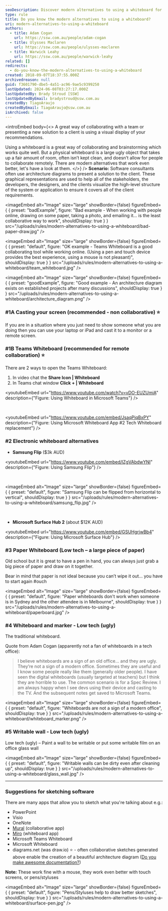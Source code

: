 ```yaml
---
seoDescription: Discover modern alternatives to using a whiteboard for effective collaboration and brainstorming. From casting your screen to Teams Whiteboard, learn about innovative solutions that enhance remote collaboration and presentation.
type: rule
title: Do you know the modern alternatives to using a whiteboard?
uri: modern-alternatives-to-using-a-whiteboard
authors:
  - title: Adam Cogan
    url: https://ssw.com.au/people/adam-cogan
  - title: Ulysses Maclaren
    url: https://ssw.com.au/people/ulysses-maclaren
  - title: Warwick Leahy
    url: https://ssw.com.au/people/warwick-leahy
related: []
redirects:
  - do-you-know-the-modern-alternatives-to-using-a-whiteboard
created: 2018-09-07T18:37:55.000Z
archivedreason: null
guid: f3601790-dbe5-4a51-ac96-9ae5c9399250
lastUpdated: 2024-06-08T03:27:17.000Z
lastUpdatedBy: Brady Stroud [SSW]
lastUpdatedByEmail: bradystroud@ssw.com.au
createdBy: TiagoAraujo
createdByEmail: TiagoAraujo@ssw.com.au
isArchived: false
---
```


<introEmbed
  body={<>
A great way of collaborating with a team or presenting a new solution to a client is using a visual display of your recommendations.

Using a whiteboard is a great way of collaborating and brainstorming which works quite well. But a physical whiteboard is a large ugly object that takes up a fair amount of room, often isn’t kept clean, and doesn’t allow for people to collaborate remotely. There are modern alternatives that work even better, let's have a look at them.
  </>}
/>
**Scenario:** Software consultants often use architecture diagrams to present a solution to the client. These graphical representations are used to help all of the stakeholders, the developers, the designers, and the clients visualize the high-level structure of the system or application to ensure it covers all of the client requirements.

<imageEmbed
  alt="Image"
  size="large"
  showBorder={false}
  figureEmbed={ {
    preset: "badExample",
    figure: "Bad example - When working with people online, drawing on some paper, taking a photo, and emailing it... is the least collaborative way to work",
    shouldDisplay: true
  } }
  src="/uploads/rules/modern-alternatives-to-using-a-whiteboard/bad-paper-draw.jpg"
/>



<imageEmbed
  alt="Image"
  size="large"
  showBorder={false}
  figureEmbed={ {
    preset: "default",
    figure: "OK example - Teams Whiteboard is a good collaborating tool while working online. (Using a pen and touch device provides the best experience, using a mouse is not pleasant)",
    shouldDisplay: true
  } }
  src="/uploads/rules/modern-alternatives-to-using-a-whiteboard/team_whiteboard.jpg"
/>


<imageEmbed
  alt="Image"
  size="large"
  showBorder={false}
  figureEmbed={ {
    preset: "goodExample",
    figure: "Good example - An architecture diagram exists on established projects after many discussions",
    shouldDisplay: true
  } }
  src="/uploads/rules/modern-alternatives-to-using-a-whiteboard/architecture_diagram.png"
/>


### \#1A Casting your screen (recommended - non collaborative) ⭐️

If you are in a situation where you just need to show someone what you are doing then you can use your laptop or iPad and cast it to a monitor or a remote screen.

### \#1B Teams Whiteboard (recommended for remote collaboration) ⭐️

There are 2 ways to open the Teams Whiteboard:

1. In video chat the **Share Icon | Whiteboard**
2. In Teams chat window **Click + | Whiteboard**


<youtubeEmbed url="https://www.youtube.com/watch?v=vDO-EUZUmiA" description={"Figure: Using Whiteboard in Microsoft Teams"} />


&nbsp;


<youtubeEmbed url="https://www.youtube.com/embed/JsaqPiqBxPY" description={"Figure: Using Microsoft Whiteboard App #2 Tech Whiteboard replacement"} />


### \#2 Electronic whiteboard alternatives

- **Samsung Flip** ($3k AUD)


<youtubeEmbed url="https://www.youtube.com/embed/lZgVAbdwYNI" description={"Figure: Using Samsung Flip"} />


&nbsp;


<imageEmbed
  alt="Image"
  size="large"
  showBorder={false}
  figureEmbed={ {
    preset: "default",
    figure: "Samsung Flip can be flipped from horizontal to vertical",
    shouldDisplay: true
  } }
  src="/uploads/rules/modern-alternatives-to-using-a-whiteboard/samsung_flip.jpg"
/>


&nbsp;

- **Microsoft Surface Hub 2** (about $12K AUD)


<youtubeEmbed url="https://www.youtube.com/embed/GSUHgrjwBb4" description={"Figure: Using Microsoft Surface Hub"} />


### \#3 Paper Whiteboard (Low tech – a large piece of paper)

Old school but it is great to have a pen in hand, you can always just grab a big piece of paper and draw on it together.

Bear in mind that paper is not ideal because you can’t wipe it out... you have to start again #ouch


<imageEmbed
  alt="Image"
  size="large"
  showBorder={false}
  figureEmbed={ {
    preset: "default",
    figure: "Paper whiteboards don't work when someone is in Sydney and the other attendee is in Melbourne",
    shouldDisplay: true
  } }
  src="/uploads/rules/modern-alternatives-to-using-a-whiteboard/paperboard.jpg"
/>


### \#4 Whiteboard and marker - Low tech (ugly)

The traditional whiteboard.

Quote from Adam Cogan (apparently not a fan of whiteboards in a tech office):

> I believe whiteboards are a sign of an old office… and they are ugly. They’re not a sign of a modern office.
> Sometimes they are useful and I know some people really like them (generally older people).
> I have seen the digital whiteboards (usually targeted at teachers) but I think they are horrible to use.
> The common scenario is for a Spec Review. I am always happy when I see devs using their device and casting to the TV. And the subsequent notes get saved to Microsoft Teams.


<imageEmbed
  alt="Image"
  size="large"
  showBorder={false}
  figureEmbed={ {
    preset: "default",
    figure: "Whiteboards are not a sign of a modern office",
    shouldDisplay: true
  } }
  src="/uploads/rules/modern-alternatives-to-using-a-whiteboard/whiteboard_marker.png"
/>


### \#5 Writable wall - Low tech (ugly)

Low tech (ugly) – Paint a wall to be writable or put some writable film on an office glass wall


<imageEmbed
  alt="Image"
  size="large"
  showBorder={false}
  figureEmbed={ {
    preset: "default",
    figure: "Writable walls can be dirty even after cleaning up",
    shouldDisplay: true
  } }
  src="/uploads/rules/modern-alternatives-to-using-a-whiteboard/glass_wall.jpg"
/>


---

### Suggestions for sketching software

There are many apps that allow you to sketch what you're talking about e.g.:

- PowerPoint
- Visio
- OneNote
- [Mural](https://mural.co/) (collaborative app)
- [Miro](https://miro.com/) (whiteboard app)
- Microsoft Teams Whiteboard
- Microsoft Whiteboard
- diagrams.net (was draw.io) ⭐️ - often collaborative sketches generated above enable the creation of a beautiful architecture diagram ([Do you make awesome documentation?](/do-you-review-the-documentation))

**Note:** These work fine with a mouse, they work even better with touch screens, or pens/styluses


<imageEmbed
  alt="Image"
  size="large"
  showBorder={false}
  figureEmbed={ {
    preset: "default",
    figure: "Pens/Styluses help to draw better sketches",
    shouldDisplay: true
  } }
  src="/uploads/rules/modern-alternatives-to-using-a-whiteboard/surface-pen.jpg"
/>
